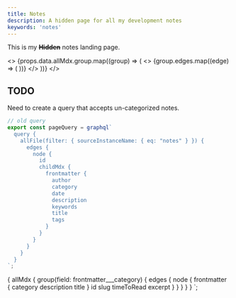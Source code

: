 ```yaml
---
title: Notes
description: A hidden page for all my development notes
keywords: 'notes'
---
```



<PageDescription>

This is my ~~**Hidden**~~ notes landing page.

</PageDescription>

<>
  {props.data.allMdx.group.map((group) => (
    <>
      <Title>{group.edges[0].node.frontmatter.category.toUpperCase()}</Title>
      <CardGroup>
        {group.edges.map((edge) => (
          <MiniCard
            title={edge.node.frontmatter.title}
            href={edge.node.path}
            actionIcon="arrowRight"
          />
        ))}
      </CardGroup>
    </>
  ))}
</>

## TODO

Need to create a query that accepts un-categorized notes.

```js
// old query
export const pageQuery = graphql`
  query {
    allFile(filter: { sourceInstanceName: { eq: "notes" } }) {
      edges {
        node {
          id
          childMdx {
            frontmatter {
              author
              category
              date
              description
              keywords
              title
              tags
            }
          }
        }
      }
    }
  }
`;
```

  {
    allMdx {
      group(field: frontmatter___category) {
        edges {
          node {
            frontmatter {
              category
              description
              title
            }
            id
            slug
            timeToRead
            excerpt
          }
        }
      }
    }
  }
`;
